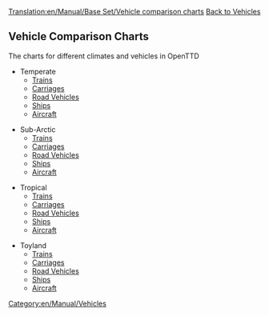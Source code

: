[[Translation:en/Manual/Base Set/Vehicle comparison charts]]
[[en/Manual/Vehicles|Back to Vehicles]]
==Vehicle Comparison Charts==
The charts for different climates and vehicles in OpenTTD


* Temperate
** [[en/Temperate Train Comparison|Trains]]
** [[en/Temperate Carriages Comparison|Carriages]]
** [[en/Temperate Road Comparison|Road Vehicles]]
** [[en/Temperate Ship Comparison|Ships]]
** [[en/Temperate Air Comparison|Aircraft]]

* Sub-Arctic
** [[en/Sub-Arctic Train Comparison|Trains]]
** [[en/Sub-Arctic Carriages Comparison|Carriages]]
** [[en/Sub-Arctic Road Comparison|Road Vehicles]]
** [[en/Sub-Arctic Ship Comparison|Ships]]
** [[en/Sub-Arctic Air Comparison|Aircraft]]

* Tropical
** [[en/Tropical Train Comparison|Trains]]
** [[en/Tropical Carriages Comparison|Carriages]]
** [[en/Tropical Road Comparison|Road Vehicles]]
** [[en/Tropical Ship Comparison|Ships]]
** [[en/Tropical Air Comparison|Aircraft]]

* Toyland
** [[en/Toyland Train Comparison|Trains]]
** [[en/Toyland Carriages Comparison|Carriages]]
** [[en/Toyland Road Comparison|Road Vehicles]]
** [[en/Toyland Ship Comparison|Ships]]
** [[en/Toyland Air Comparison|Aircraft]]

[[Category:en/Manual/Vehicles]]